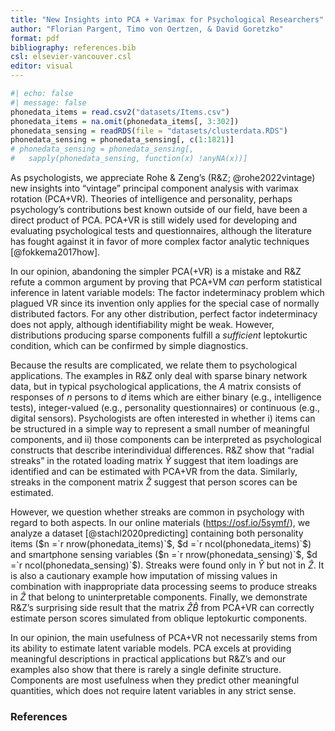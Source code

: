 ```yaml
---
title: "New Insights into PCA + Varimax for Psychological Researchers"
author: "Florian Pargent, Timo von Oertzen, & David Goretzko"
format: pdf
bibliography: references.bib
csl: elsevier-vancouver.csl
editor: visual
---
```


```r
#| echo: false
#| message: false
phonedata_items = read.csv2("datasets/Items.csv")
phonedata_items = na.omit(phonedata_items[, 3:302])
phonedata_sensing = readRDS(file = "datasets/clusterdata.RDS")
phonedata_sensing = phonedata_sensing[, c(1:1821)]
# phonedata_sensing = phonedata_sensing[, 
#   sapply(phonedata_sensing, function(x) !anyNA(x))]
```

As psychologists, we appreciate Rohe & Zeng's (R&Z; @rohe2022vintage) new insights into “vintage” principal component analysis with varimax rotation (PCA+VR).
Theories of intelligence and personality, perhaps psychology's contributions best known outside of our field, have been a direct product of PCA.
PCA+VR is still widely used for developing and evaluating psychological tests and questionnaires, although the literature has fought against it in favor of more complex factor analytic techniques [@fokkema2017how].

In our opinion, abandoning the simpler PCA(+VR) is a mistake and R&Z refute a common argument by proving that PCA+VM *can* perform statistical inference in latent variable models:
The factor indeterminacy problem which plagued VR since its invention only applies for the special case of normally distributed factors.
For any other distribution, perfect factor indeterminacy does not apply, although identifiability might be weak.
However, distributions producing sparse components fulfill a *sufficient* leptokurtic condition, which can be confirmed by simple diagnostics.

Because the results are complicated, we relate them to psychological applications.
The examples in R&Z only deal with sparse binary network data, but in typical psychological applications, the $A$ matrix consists of responses of $n$ persons to $d$ items which are either binary (e.g., intelligence tests), integer-valued (e.g., personality questionnaires) or continuous (e.g., digital sensors).
Psychologists are often interested in whether i) items can be structured in a simple way to represent a small number of meaningful components, and ii) those components can be interpreted as psychological constructs that describe interindividual differences.
R&Z show that "radial streaks" in the rotated loading matrix $\hat{Y}$ suggest that item loadings are identified and can be estimated with PCA+VR from the data.
Similarly, streaks in the component matrix $\hat{Z}$ suggest that person scores can be estimated.

However, we question whether streaks are common in psychology with regard to both aspects.
<!-- Test and questionnaire items are traditionally designed to measure only a single component, so "simple structure" reflected by streaks in $\hat{Y}$ might be expected. -->
<!-- Psychological constructs are often conceptualized as roughly normally distributed, so streaks in $\hat{Z}$ seem more questionable. -->
In our online materials (<https://osf.io/5symf/>), we analyze a dataset [@stachl2020predicting] containing both personality items ($n =`r nrow(phonedata_items)`$, $d =`r ncol(phonedata_items)`$) and smartphone sensing variables ($n =`r nrow(phonedata_sensing)`$, $d =`r ncol(phonedata_sensing)`$).
Streaks were found only in $\hat{Y}$ but not in $\hat{Z}$.
It is also a cautionary example how imputation of missing values in combination with inappropriate data processing seems to produce streaks in $\hat{Z}$ that belong to uninterpretable components.
<!-- Degree normalization as discussed in R&Q is not suitable for many psychological datasets and other procedures like z-standardization are often required to detect meaningful factors. -->
Finally, we demonstrate R&Z's surprising side result that the matrix $\hat{Z}\hat{B}$ from PCA+VR can correctly estimate person scores simulated from oblique leptokurtic components.
<!-- Finally, we demonstrate R&Z's surprising side result that PCA+VR can sometimes correctly estimate correlated person scores. -->

<!-- Although R&Z proof that latent variable models sometimes could be estimated by PCA+VR, the method not necessarily has its main use in this way. -->
In our opinion, the main usefulness of PCA+VR not necessarily stems from its ability to estimate latent variable models.
PCA excels at providing meaningful descriptions in practical applications but R&Z's and our examples also show that there is rarely a single definite structure.
<!-- We think that components' main usefulness stems from their ability to predict or explain other meaningful quantities, which does not require any latent variables in a strict sense. -->
Components are most usefulness when they predict other meaningful quantities, which does not require latent variables in any strict sense.

### References

::: {#refs}
:::
